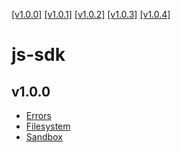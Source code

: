 <a href="/docs/api-reference/js-sdk/v1.0.0" class="version-link">[v1.0.0]</a>
  <a href="/docs/api-reference/js-sdk/v1.0.1" class="version-link">[v1.0.1]</a>
  <a href="/docs/api-reference/js-sdk/v1.0.2" class="version-link">[v1.0.2]</a>
  <a href="/docs/api-reference/js-sdk/v1.0.3" class="version-link">[v1.0.3]</a>
  <a href="/docs/api-reference/js-sdk/v1.0.4" class="version-link">[v1.0.4]</a>


# js-sdk

## v1.0.0

- [Errors](./js-sdk/v1.0.0/errors)
- [Filesystem](./js-sdk/v1.0.0/filesystem)
- [Sandbox](./js-sdk/v1.0.0/sandbox)